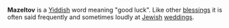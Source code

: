 '''Mazeltov''' is a [[Yiddish]] word meaning "good luck".  Like other [[blessings]] it is often said frequently and sometimes loudly at [[Jewish]] [[weddings]].

{{stub}}